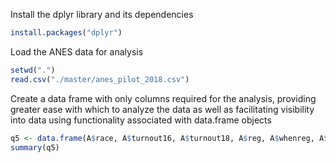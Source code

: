 Install the dplyr library and its dependencies
``` r
install.packages("dplyr")
```

Load the ANES data for analysis
``` r
setwd(".")
read.csv("./master/anes_pilot_2018.csv")
```

Create a data frame with only columns required for the analysis, providing greater ease with which to analyze the data as well as facilitating visibility into data using functionality associated with data.frame objects
``` r
q5 <- data.frame(A$race, A$turnout16, A$turnout18, A$reg, A$whenreg, A$birthyr)
summary(q5)
```